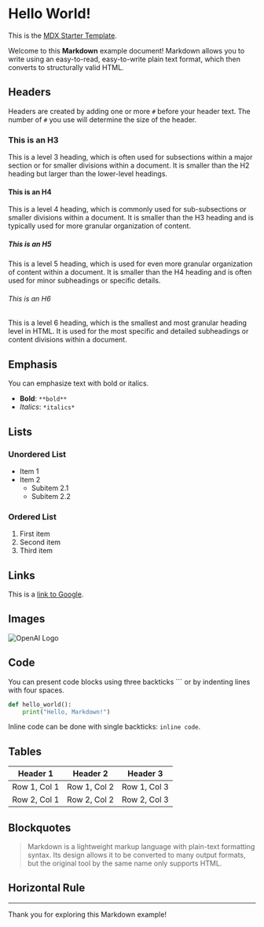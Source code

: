 # Hello World!

This is the [MDX Starter Template](https://github.com/brijr/mdx-starter).

Welcome to this **Markdown** example document! Markdown allows you to write using an easy-to-read, easy-to-write plain text format, which then converts to structurally valid HTML.

## Headers

Headers are created by adding one or more `#` before your header text. The number of `#` you use will determine the size of the header.

### This is an H3

This is a level 3 heading, which is often used for subsections within a major section or for smaller divisions within a document. It is smaller than the H2 heading but larger than the lower-level headings.

#### This is an H4

This is a level 4 heading, which is commonly used for sub-subsections or smaller divisions within a document. It is smaller than the H3 heading and is typically used for more granular organization of content.

##### This is an H5

This is a level 5 heading, which is used for even more granular organization of content within a document. It is smaller than the H4 heading and is often used for minor subheadings or specific details.

###### This is an H6

This is a level 6 heading, which is the smallest and most granular heading level in HTML. It is used for the most specific and detailed subheadings or content divisions within a document.

## Emphasis

You can emphasize text with bold or italics.

- **Bold**: `**bold**`
- _Italics_: `*italics*`

## Lists

### Unordered List

- Item 1
- Item 2
  - Subitem 2.1
  - Subitem 2.2

### Ordered List

1. First item
2. Second item
3. Third item

## Links

This is a [link to Google](https://www.google.com).

## Images

![OpenAI Logo](https://openai.com/favicon.ico "OpenAI's Logo")

## Code

You can present code blocks using three backticks ``` or by indenting lines with four spaces.

```python
def hello_world():
    print("Hello, Markdown!")
```

Inline code can be done with single backticks: `inline code`.

## Tables

| Header 1     | Header 2     | Header 3     |
| ------------ | ------------ | ------------ |
| Row 1, Col 1 | Row 1, Col 2 | Row 1, Col 3 |
| Row 2, Col 1 | Row 2, Col 2 | Row 2, Col 3 |

## Blockquotes

> Markdown is a lightweight markup language with plain-text formatting syntax. Its design allows it to be converted to many output formats, but the original tool by the same name only supports HTML.

## Horizontal Rule

---

Thank you for exploring this Markdown example!
